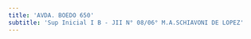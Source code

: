```yaml
---
title: 'AVDA. BOEDO 650'
subtitle: 'Sup Inicial I B - JII N° 08/06° M.A.SCHIAVONI DE LOPEZ'
---
```


#
